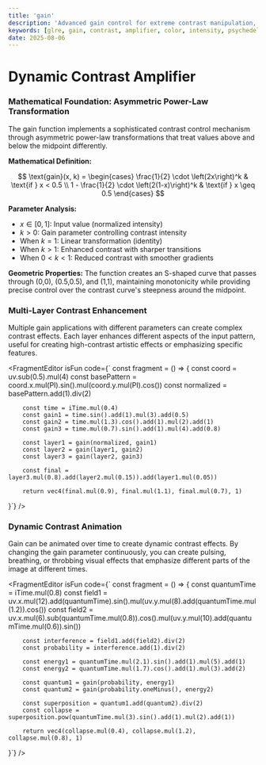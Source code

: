 ```yaml
---
title: 'gain'
description: 'Advanced gain control for extreme contrast manipulation, color intensity amplification, and psychedelic visual transformations'
keywords: [glre, gain, contrast, amplifier, color, intensity, psychedelic, transformation]
date: 2025-08-06
---
```



# Dynamic Contrast Amplifier

### Mathematical Foundation: Asymmetric Power-Law Transformation

The gain function implements a sophisticated contrast control mechanism through asymmetric power-law transformations that treat values above and below the midpoint differently.

**Mathematical Definition:**

$$
\text{gain}(x, k) = \begin{cases}
\frac{1}{2} \cdot \left(2x\right)^k & \text{if } x < 0.5 \\
1 - \frac{1}{2} \cdot \left(2(1-x)\right)^k & \text{if } x \geq 0.5
\end{cases}
$$

**Parameter Analysis:**

- $x \in [0, 1]$: Input value (normalized intensity)
- $k > 0$: Gain parameter controlling contrast intensity
- When $k = 1$: Linear transformation (identity)
- When $k > 1$: Enhanced contrast with sharper transitions
- When $0 < k < 1$: Reduced contrast with smoother gradients

**Geometric Properties:**
The function creates an S-shaped curve that passes through (0,0), (0.5,0.5), and (1,1), maintaining monotonicity while providing precise control over the contrast curve's steepness around the midpoint.

### Multi-Layer Contrast Enhancement

Multiple gain applications with different parameters can create complex contrast effects. Each layer enhances different aspects of the input pattern, useful for creating high-contrast artistic effects or emphasizing specific features.

<FragmentEditor
        isFun
        code={`
const fragment = () => {
        const coord = uv.sub(0.5).mul(4)
        const basePattern = coord.x.mul(PI).sin().mul(coord.y.mul(PI).cos())
        const normalized = basePattern.add(1).div(2)

        const time = iTime.mul(0.4)
        const gain1 = time.sin().add(1).mul(3).add(0.5)
        const gain2 = time.mul(1.3).cos().add(1).mul(2).add(1)
        const gain3 = time.mul(0.7).sin().add(1).mul(4).add(0.8)

        const layer1 = gain(normalized, gain1)
        const layer2 = gain(layer1, gain2)
        const layer3 = gain(layer2, gain3)

        const final = layer3.mul(0.8).add(layer2.mul(0.15)).add(layer1.mul(0.05))

        return vec4(final.mul(0.9), final.mul(1.1), final.mul(0.7), 1)

}`}
/>

### Dynamic Contrast Animation

Gain can be animated over time to create dynamic contrast effects. By changing the gain parameter continuously, you can create pulsing, breathing, or throbbing visual effects that emphasize different parts of the image at different times.

<FragmentEditor
        isFun
        code={`
const fragment = () => {
        const quantumTime = iTime.mul(0.8)
        const field1 = uv.x.mul(12).add(quantumTime).sin().mul(uv.y.mul(8).add(quantumTime.mul(1.2)).cos())
        const field2 = uv.x.mul(6).sub(quantumTime.mul(0.8)).cos().mul(uv.y.mul(10).add(quantumTime.mul(0.6)).sin())

        const interference = field1.add(field2).div(2)
        const probability = interference.add(1).div(2)

        const energy1 = quantumTime.mul(2.1).sin().add(1).mul(5).add(1)
        const energy2 = quantumTime.mul(1.7).cos().add(1).mul(3).add(2)

        const quantum1 = gain(probability, energy1)
        const quantum2 = gain(probability.oneMinus(), energy2)

        const superposition = quantum1.add(quantum2).div(2)
        const collapse = superposition.pow(quantumTime.mul(3).sin().add(1).mul(2).add(1))

        return vec4(collapse.mul(0.4), collapse.mul(1.2), collapse.mul(0.8), 1)

}`}
/>
